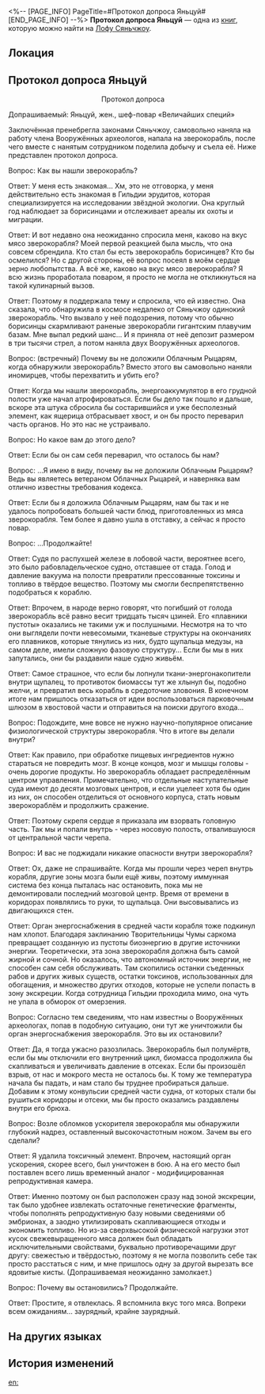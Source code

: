 <%-- [PAGE_INFO]
PageTitle=#Протокол допроса Яньцуй#
[END_PAGE_INFO] --%>
{{Дополнить}}
{{Книга Инфобокс
|id           = 384
|partIds      = 190679
|Название     = 
|Изображение  = Иконка Пергамент Сяньчжоу.png
|Мир          = Лофу Сяньчжоу
|Томов        = 1
|Автор        = <!--нужно добавить-->
|Описание     = Протокол допроса Яньцуй, повара Переулка ауруматонов.
|Том1         = {{tx}}
|Источник1    = {{tx|Отсутствует источник}}
|Персонажи    = 
|Фракции      = 
}}
'''Протокол допроса Яньцуй''' — одна из [[Книги|книг]], которую можно найти на [[Лофу Сяньчжоу]].

==Локация==
{{Отметка карты|<!--название карты-->|<!--id отметки-->}}

==Протокол допроса Яньцуй==
<div align="center">Протокол допроса</div>

Допрашиваемый: Яньцуй, жен., шеф-повар «Величайших специй»

Заключённая пренебрегла законами Сяньчжоу, самовольно наняла на работу члена Вооружённых археологов, напала на зверокорабль, после чего вместе с нанятым сотрудником поделила добычу и съела её. Ниже представлен протокол допроса.

Вопрос: Как вы нашли зверокорабль?

Ответ: У меня есть знакомая... Хм, это не отговорка, у меня действительно есть знакомая в Гильдии эрудитов, которая специализируется на исследовании звёздной экологии. Она круглый год наблюдает за борисинцами и отслеживает ареалы их охоты и миграции.

Ответ: И вот недавно она неожиданно спросила меня, каково на вкус мясо зверокорабля? Моей первой реакцией была мысль, что она совсем сбрендила. Кто стал бы есть зверокорабль борисинцев? Кто бы осмелился? Но с другой стороны, её вопрос посеял в моём сердце зерно любопытства. А всё же, каково на вкус мясо зверокорабля? Я всю жизнь проработала поваром, я просто не могла не откликнуться на такой кулинарный вызов.

Ответ: Поэтому я поддержала тему и спросила, что ей известно. Она сказала, что обнаружила в космосе недалеко от Сяньчжоу одинокий зверокорабль. Что вызвало у неё подозрения, потому что обычно борисинцы скармливают раненые зверокорабли гигантским плавучим базам. Мне выпал редкий шанс... И я приняла от неё депозит размером в три тысячи стрел, а потом наняла двух Вооружённых археологов.

Вопрос: (встречный) Почему вы не доложили Облачным Рыцарям, когда обнаружили зверокорабль? Вместо этого вы самовольно наняли иномирцев, чтобы перехватить и убить его?

Ответ: Когда мы нашли зверокорабль, энергоаккумулятор в его грудной полости уже начал атрофироваться. Если бы дело так пошло и дальше, вскоре эта штука сбросила бы состарившийся и уже бесполезный элемент, как ящерица отбрасывает хвост, и он бы просто переварил часть органов. Но это нас не устраивало.

Вопрос: Но какое вам до этого дело?

Ответ: Если бы он сам себя переварил, что осталось бы нам?

Вопрос: ...Я имею в виду, почему вы не доложили Облачным Рыцарям? Ведь вы являетесь ветераном Облачных Рыцарей, и наверняка вам отлично известны требования кодекса.

Ответ: Если бы я доложила Облачным Рыцарям, нам бы так и не удалось попробовать большей части блюд, приготовленных из мяса зверокорабля. Тем более я давно ушла в отставку, а сейчас я просто повар.

Вопрос: ...Продолжайте!

Ответ: Судя по распухшей железе в лобовой части, вероятнее всего, это было рабовладельческое судно, отставшее от стада. Голод и давление вакуума на полости превратили прессованные токсины и топливо в твёрдое вещество. Поэтому мы смогли беспрепятственно подобраться к кораблю.

Ответ: Впрочем, в народе верно говорят, что погибший от голода зверокорабль всё равно весит тридцать тысяч цзиней. Его «плавники пустоты» оказались не такими уж и послушными. Несмотря на то что они выглядели почти невесомыми, тканевые структуры на окончаниях его плавников, которые тянулись из них, будто щупальца медузы, на самом деле, имели сложную фазовую структуру... Если бы мы в них запутались, они бы раздавили наше судно живьём.

Ответ: Самое страшное, что если бы лопнули ткани-энергонакопители внутри щупалец, то противоток биомассы тут же хлынул бы, подобно желчи, и превратил весь корабль в средоточие зловония. В конечном итоге нам пришлось отказаться от идеи воспользоваться парковочным шлюзом в хвостовой части и отправиться на поиски другого входа...

Вопрос: Подождите, мне вовсе не нужно научно-популярное описание физиологической структуры зверокорабля. Что в итоге вы делали внутри?

Ответ: Как правило, при обработке пищевых ингредиентов нужно стараться не повредить мозг. В конце концов, мозг и мышцы головы - очень дорогие продукты. Но зверокорабль обладает распределённым центром управления. Примечательно, что отдельные наступательные суда имеют до десяти мозговых центров, и если уцелеет хотя бы один из них, он способен отделиться от основного корпуса, стать новым зверокораблём и продолжить сражение.

Ответ: Поэтому скрепя сердце я приказала им взорвать головную часть. Так мы и попали внутрь - через носовую полость, отвалившуюся от центральной части черепа.

Вопрос: И вас не поджидали никакие опасности внутри зверокорабля?

Ответ: Ох, даже не спрашивайте. Когда мы прошли через череп внутрь корабля, другие зоны мозга были ещё живы, поэтому иммунная система без конца пыталась нас остановить, пока мы не демонтировали последний мозговой центр. Время от времени в коридорах появлялись то руки, то щупальца. Они высовывались из двигающихся стен.

Ответ: Орган энергоснабжения в средней части корабля тоже подкинул нам хлопот. Благодаря заклинанию Творительницы Чумы саркома превращает созданную из пустоты биоэнергию в другие источники энергии. Теоретически, эта зона зверокорабля должна быть самой жирной и сочной. Но оказалось, что автономный источник энергии, не способен сам себя обслуживать. Там скопились останки съеденных рабов и других живых существ, остатки токсинов, использованных для обогащения, и множество других отходов, которые не успели попасть в зону экскреции. Когда сотрудница Гильдии проходила мимо, она чуть не упала в обморок от омерзения.

Вопрос: Согласно тем сведениям, что нам известны о Вооружённых археологах, попав в подобную ситуацию, они тут же уничтожили бы орган энергоснабжения зверокорабля. Это вы их остановили?

Ответ: Да, я тогда ужасно разозлилась. Зверокорабль был полумёртв, если бы мы отключили его внутренний цикл, биомасса продолжила бы скапливаться и увеличивать давление в отсеках. Если бы произошёл взрыв, от нас и мокрого места не осталось бы. К тому же температура начала бы падать, и нам стало бы труднее пробираться дальше. Добавим к этому конвульсии средней части судна, от которых стали бы рушиться коридоры и отсеки, мы бы просто оказались раздавлены внутри его брюха.

Вопрос: Возле обломков ускорителя зверокорабля мы обнаружили глубокий надрез, оставленный высокочастотным ножом. Зачем вы его сделали?

Ответ: Я удалила токсичный элемент. Впрочем, настоящий орган ускорения, скорее всего, был уничтожен в бою. А на его место был поставлен всего лишь временный аналог - модифицированная репродуктивная камера.

Ответ: Именно поэтому он был расположен сразу над зоной экскреции, так было удобнее извлекать остаточные генетические фрагменты, чтобы пополнять репродуктивную базу новыми сведениями об эмбрионах, а заодно утилизировать скапливающиеся отходы и экономить топливо. Но из-за сверхвысокой физической нагрузки этот кусок свежевыращенного мяса должен был обладать исключительными свойствами, буквально противоречащими друг другу: свежестью и твёрдостью, поэтому я не могла позволить себе так просто расстаться с ним, и мне пришлось одну за другой вырезать все ядовитые кисты. (Допрашиваемая неожиданно замолкает.)

Вопрос: Почему вы остановились? Продолжайте.

Ответ: Простите, я отвлеклась. Я вспомнила вкус того мяса. Вопреки всем ожиданиям... заурядный, крайне заурядный.

==На других языках==
{{На других языках
|en   = Yancui Interrogation Transcript
|zhs  = 燕翠审讯记录
|zht  = 燕翠審訊紀錄
|ja   = 燕翠の取り調べ調書
|ko   = 연희 심문 조서
|es   = Transcripción del interrogatorio de Yancui
|fr   = Transcription de l'interrogatoire de Yancui
|ru   = Протокол допроса Яньцуй
|th   = บันทึกการสอบสวน Yancui
|vi   = Báo Cáo Thẩm Vấn Yancui
|de   = Verhörprotokoll von Yancui
|id   = Catatan Interogasi Yancui
|pt   = Transcrição do Interrogatório de Yancui
}}

==История изменений==
{{История изменений|3.5}}

[[en:]]